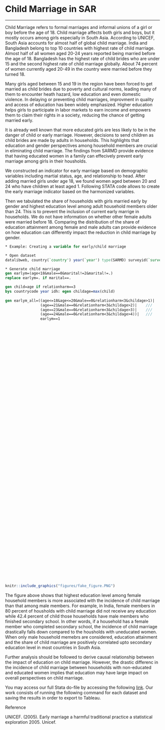 # Child Marriage in SAR {#note-childmarriage}
***

Child Marriage refers to formal marriages and informal unions of a girl or boy before the age of 18. Child marriage affects both girls and boys, but it mostly occurs among girls especially in South Asia. According to UNICEF, South Asia accounts for almost half of global child marriage. India and Bangladesh belong to top 10 countries with highest rate of child marriage. Almost half of all women aged 20-24 years reported being married before the age of 18. Bangladesh has the highest rate of child brides who are under 15 and the second highest rate of child marriage globally. About 74 percent of women currently aged 20-49 in the country were married before they turned 18.

Many girls aged between 15 and 19 in the region have been forced to get married as child brides due to poverty and cultural norms, leading many of them to encounter heath hazard, low education and even domestic violence. In delaying or preventing child marriages, improvment in quality and access of education has been widely emphasized. Higher education helps girls to participate in labor markets to earn income and empowers them to claim their rights in a society, reducing the chance of getting married early.

It is already well known that more educated girls are less likely to be in the danger of child or early marriage. However, decisions to send children as child brides are made by adults in households. This highlights that education and gender perspectives among household members are crucial in eliminating child marriage. The findings from SARMD provide evidence that having educated women in a family can effecively prevent early marriage among girls in their housholds. 

We constructed an indicator for early marriage based on demographic variables including martial status, age, and relationship to head. After adding married girls under age 18, we found women aged between 20 and 24 who have children at least aged 1. Following STATA code allows to create the early marriage indicator based on the harmonized variables.

Then we tabulated the share of households with girls married early by gender and highest education level among adult household members older than 24. This is to prevent the inclusion of current early marrige in households. We do not have information on whether other female adults were married before 18. Comparing the distribution of the share of education attainment among female and male adults can provide evidence on how education can differently impact the reduction in child marriage by gender. 

```stata
* Example: Creating a variable for early/child marriage

* Open dataset
datalibweb, country(`country') year(`year') type(SARMD) surveyid(`surveyid') clear 

* Generate child marriage
gen earlym=(age<18&male==0&marital!=2&marital!=.)
replace earlym=. if marital==.

gen child=age if relationharm==3
bys countrycode year idh: egen childage=max(child)
 
gen earlym_all=((age<=18&age<=20&male==0&relationharm<3&childage>1)|	///
				(age==21&male==0&relationharm<3&childage>2)|	///
				(age==23&male==0&relationharm<3&childage>3)|	///
				(age==24&male==0&relationharm<3&childage>4))|	///
				earlym==1
```

<script type='text/javascript' src='https://tab.worldbank.org/javascripts/api/viz_v1.js'></script><div class='tableauPlaceholder' style='width: 700px; height: 827px;'><object class='tableauViz' width='700' height='827' style='display:none;'><param name='host_url' value='https%3A%2F%2Ftab.worldbank.org%2F' /> <param name='embed_code_version' value='3' /> <param name='site_root' value='&#47;t&#47;WBG' /><param name='name' value='SAR_MNA_NoteC&#47;1' /><param name='tabs' value='no' /><param name='toolbar' value='yes' /><param name='showAppBanner' value='false' /><param name='filter' value='iframeSizedToWindow=true' /></object></div>

```{r NoteCdash1,  echo=FALSE, fig.cap = "Early Marriage and Education Level of Household Members", out.height='10%', fig.align = 'left'}
knitr::include_graphics("figures/fake_figure.PNG")
```

The figure above shows that highest education level among female household members is more associated with the incidence of child marriage than that among male members. For example, in India, female members in 80 percent of housholds with child marriage did not receive any education while 42.4 percent of child those households have male members who finished secondary school. In other words, if a household has a female member who completed secondary school, the incidence of child marriage drastically falls down compared to the housholds with uneducated women. When only male household memebrs are considered, education attainment and the share of child marriage are positively correlated upto secondary education level in most countries in South Asia. 

Further analysis should be followed to derive causal relationship between the impact of education on child marriage. However, the drastic differenc in the incidence of child marriage between households with non-educated and educated women implies that education may have large impact on overall perspectives on child marriage.

You may access our full Stata do-file by accessing the following [link](https://github.com/randrescastaneda/SARMD_guidelines/blob/master/shareable_dofiles/maritalstatus.do). Our work consists of running the following command for each dataset and saving the results in order to export to Tableau. 


Reference

UNICEF. (2005). Early marriage a harmful traditional practice a statistical exploration 2005. Unicef.






